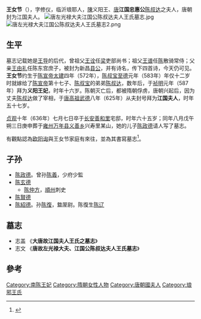 
'''王女节'''（{{bd|572年||636年|catIdx=C}}），字修仪，临沂琅耶人，[[陳_(南朝)|陳]]义阳王、[[唐朝|唐]]'''江国忠惠公'''[[陈叔达|陈叔达]]之夫人，唐朝封为江国夫人。
[[File:唐左光禄大夫江国公陈叔达夫人王氏墓志.jpg|thumb]]
[[File:唐左光禄大夫江国公陈叔达夫人王氏墓志2.png|thumb]]

==生平==
墓志记载她是[[王导|王导]]的后代，曾祖父[[王诠|王诠]]任[[梁_(南朝)|梁]]吏部尚书；祖父[[王谱|王谱]]任[[陳_(南朝)|陈]]散骑常侍；父亲[[王由礼|王由礼]]任陈东宫庶子，被封为新昌[[县公|县公]]，并有诗名，传下四首诗，今天仍可见。'''王女节'''约生于[[陈宣帝|陈宣帝]][[太建|太建]]四年（572年），[[陈叔宝|陈叔宝]][[至德_(南朝陈)|至德]]元年（583年）年仅十二岁时就嫁给了[[陈宣帝|陈宣帝]]第十七子、[[陈叔宝|陈叔宝]]的弟弟[[陈叔达|陈叔达]]，数年后，于[[祯明|祯明]]元年（587年）拜为'''义阳王妃'''，时年十六岁。陈朝灭亡后，都被隋朝俘虏，唐朝兴起后，因为丈夫[[陈叔达|陈叔达]]做了宰相，于[[唐高祖|唐高祖]][[武德|武德]]八年（625年）从夫封号拜为'''江国夫人'''，时年五十七岁。

[[貞觀_(唐朝)|贞观]]十年（636年）七月七日卒于[[唐长安城|长安]][[善和里|善和里]]宅邸，时年六十五岁；同年八月戊午朔三日庚申葬于[[雍州_(后赵)|雍州]][[万年县_(北周)|万年县]][[义善乡|义善乡]]兴寿里某山，她的儿子[[陈政德|陈政德]]请人写了墓志。

有觀點認為[[欧阳询|欧阳询]]與王女节家庭有來往，並為其書寫墓志<ref>{{cite book |author=王其祎|title=《第九届中国书法史论研讨会论文集》〈欧楷遗珍：长安新出唐贞观年间三方墓志考释与书者辩证〉 |date=2013|publisher=文物出版社|location=中國 |language=zh-cn|isbn=9787501038459}}</ref>。

==子孙==
*[[陈政德|陈政德]]。曾孙[[陈義|陈義]]，少府少監
*[[陈玄德|陈玄德]]
**[[陈仲方|陈仲方]]，[[順州|順州]]刺史
*[[陈賢德|陈賢德]]
*[[陈紹德|陈紹德]]。孙[[陈復|陈復]]，盩厔尉。陈復生[[陈辽|陈辽]]

==墓志==
* 志盖 《'''大唐故江国夫人王氏之墓志'''》
* 志文 《'''唐故左光禄大夫、江国公陈叔达夫人王氏墓志'''》

==參考==
{{reflist}}

{{DEFAULTSORT:W}}
[[Category:南陈王妃|Category:南陈王妃]]
[[Category:隋朝女性人物|Category:隋朝女性人物]]
[[Category:唐朝國夫人|Category:唐朝國夫人]]
[[Category:琅邪王氏|Category:琅邪王氏]]